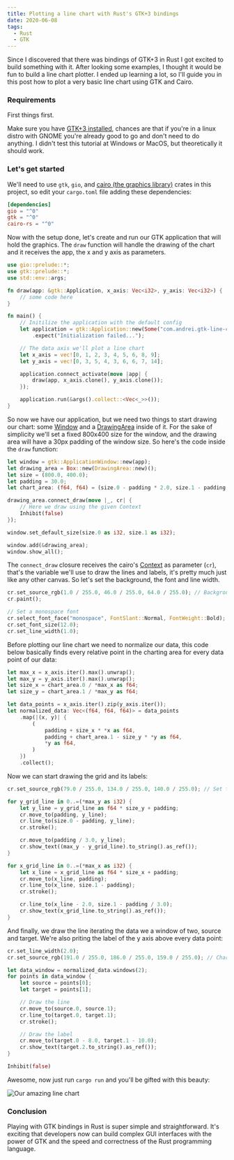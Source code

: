```yaml
---
title: Plotting a line chart with Rust's GTK+3 bindings
date: 2020-06-08
tags:
  - Rust
  - GTK
---
```


Since I discovered that there was bindings of GTK+3 in Rust I got excited to build something with it. After looking some examples, I thought it would be fun to build a line chart plotter. I ended up learning a lot, so I'll guide you in this post how to plot a very basic line chart using GTK and Cairo.

### Requirements

First things first.

Make sure you have [GTK+3 installed](https://www.gtk.org/docs/installations/), chances are that if you're in a linux distro with GNOME you're already good to go and don't need to do anything. I didn't test this tutorial at Windows or MacOS, but theoretically it should work.

### Let's get started

We'll need to use `gtk`, `gio`, and [cairo (the graphics library)](https://www.cairographics.org/documentation/) crates in this project, so edit your `cargo.toml` file adding these dependencies:

```toml
[dependencies]
gio = "^0"
gtk = "^0"
cairo-rs = "^0"
```

Now with the setup done, let's create and run our GTK application that will hold the graphics. The `draw` function will handle the drawing of the chart and it receives the app, the x and y axis as parameters.

```rust
use gio::prelude::*;
use gtk::prelude::*;
use std::env::args;

fn draw(app: &gtk::Application, x_axis: Vec<i32>, y_axis: Vec<i32>) {
    // some code here
}

fn main() {
    // Initilize the application with the default config
    let application = gtk::Application::new(Some("com.andrei.gtk-line-chart"), Default::default())
        .expect("Initialization failed...");

    // The data axis we'll plot a line chart
    let x_axis = vec![0, 1, 2, 3, 4, 5, 6, 8, 9];
    let y_axis = vec![0, 3, 5, 4, 3, 6, 6, 7, 14];

    application.connect_activate(move |app| {
        draw(app, x_axis.clone(), y_axis.clone());
    });

    application.run(&args().collect::<Vec<_>>());
}
```

So now we have our application, but we need two things to start drawing our chart: some [Window](https://gtk-rs.org/docs/gtk/struct.Window.html) and a [DrawingArea](https://gtk-rs.org/docs/gtk/struct.DrawingArea.html) inside of it. For the sake of simplicity we'll set a fixed 800x400 size for the window, and the drawing area will have a 30px padding of the window size. So here's the code inside the `draw` function:

```rust
let window = gtk::ApplicationWindow::new(app);
let drawing_area = Box::new(DrawingArea::new)();
let size = (800.0, 400.0);
let padding = 30.0;
let chart_area: (f64, f64) = (size.0 - padding * 2.0, size.1 - padding * 2.0);

drawing_area.connect_draw(move |_, cr| {
    // Here we draw using the given Context
    Inhibit(false)
});

window.set_default_size(size.0 as i32, size.1 as i32);

window.add(&drawing_area);
window.show_all();
```
The `connect_draw` closure receives the cairo's [Context](https://gtk-rs.org/docs/cairo/struct.Context.html) as parameter (`cr`), that's the variable we'll use to draw the lines and labels, it's pretty much just like any other canvas. So let's set the background, the font and line width.

```rust
cr.set_source_rgb(1.0 / 255.0, 46.0 / 255.0, 64.0 / 255.0); // Background color
cr.paint();

// Set a monospace font
cr.select_font_face("monospace", FontSlant::Normal, FontWeight::Bold);
cr.set_font_size(12.0);
cr.set_line_width(1.0);
```

Before plotting our line chart we need to normalize our data, this code below basically finds every relative point in the charting area for every data point of our data:

```rust
let max_x = x_axis.iter().max().unwrap();
let max_y = y_axis.iter().max().unwrap();
let size_x = chart_area.0 / *max_x as f64;
let size_y = chart_area.1 / *max_y as f64;

let data_points = x_axis.iter().zip(y_axis.iter());
let normalized_data: Vec<(f64, f64, f64)> = data_points
    .map(|(x, y)| {
        (
            padding + size_x * *x as f64,
            padding + chart_area.1 - size_y * *y as f64,
            *y as f64,
        )
    })
    .collect();
```

Now we can start drawing the grid and its labels:

```rust
cr.set_source_rgb(79.0 / 255.0, 134.0 / 255.0, 140.0 / 255.0); // Set the grid lines color

for y_grid_line in 0..=(*max_y as i32) {
    let y_line = y_grid_line as f64 * size_y + padding;
    cr.move_to(padding, y_line);
    cr.line_to(size.0 - padding, y_line);
    cr.stroke();

    cr.move_to(padding / 3.0, y_line);
    cr.show_text((max_y - y_grid_line).to_string().as_ref());
}

for x_grid_line in 0..=(*max_x as i32) {
    let x_line = x_grid_line as f64 * size_x + padding;
    cr.move_to(x_line, padding);
    cr.line_to(x_line, size.1 - padding);
    cr.stroke();

    cr.line_to(x_line - 2.0, size.1 - padding / 3.0);
    cr.show_text(x_grid_line.to_string().as_ref());
}
```

And finally, we draw the line iterating the data we a window of two, source and target. We're also priting the label of the y axis above every data point:

```rust
cr.set_line_width(2.0);
cr.set_source_rgb(191.0 / 255.0, 186.0 / 255.0, 159.0 / 255.0); // Chart line/label color

let data_window = normalized_data.windows(2);
for points in data_window {
    let source = points[0];
    let target = points[1];

    // Draw the line
    cr.move_to(source.0, source.1);
    cr.line_to(target.0, target.1);
    cr.stroke();

    // Draw the label
    cr.move_to(target.0 - 8.0, target.1 - 10.0);
    cr.show_text(target.2.to_string().as_ref());
}

Inhibit(false)
```

Awesome, now just run `cargo run` and you'll be gifted with this beauty:

![Our amazing line chart](line_chart.png)

### Conclusion

Playing with GTK bindings in Rust is super simple and straightforward. It's exciting that developers now can build complex GUI interfaces with the power of GTK and the speed and correctness of the Rust programming language.
